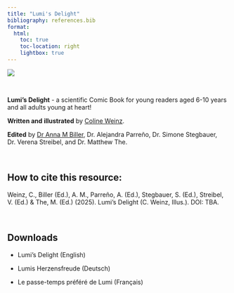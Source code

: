 ```yaml
---
title: "Lumi's Delight"
bibliography: references.bib
format:
  html:
    toc: true
    toc-location: right
    lightbox: true
---
```


![](images/Cover page.png)

<br>

**Lumi's Delight** - a scientific Comic Book for young readers aged 6-10 years and all adults young at heart!

**Written and illustrated** by [Coline Weinz](https://colineweinzaepflen.com/).

**Edited** by [Dr Anna M Biller](https://scholar.google.com/citations?user=zudbegkAAAAJ&hl=de), Dr. Alejandra Parreño, Dr. Simone Stegbauer, Dr. Verena Streibel, and Dr. Matthew The.

<br>

::: callout-tip
## How to cite this resource:

Weinz, C., Biller (Ed.), A. M., Parreño, A. (Ed.), Stegbauer, S. (Ed.), Streibel, V. (Ed.) & The, M. (Ed.) (2025). Lumi's Delight (C. Weinz, Illus.). DOI: TBA.
:::

<br>

## Downloads

-   Lumi's Delight (English)

-   Lumis Herzensfreude (Deutsch)

-   Le passe-temps préféré de Lumi (Français)
